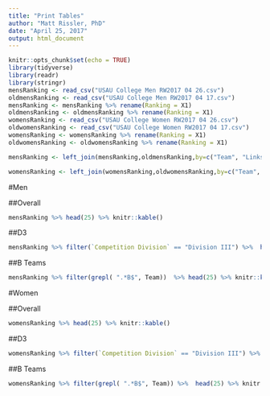 ```yaml
---
title: "Print Tables"
author: "Matt Rissler, PhD"
date: "April 25, 2017"
output: html_document
---
```


```r
knitr::opts_chunk$set(echo = TRUE)
library(tidyverse)
library(readr)
library(stringr)
mensRanking <- read_csv("USAU College Men RW2017 04 26.csv")
oldmensRanking <- read_csv("USAU College Men RW2017 04 17.csv")
mensRanking <- mensRanking %>% rename(Ranking = X1)
oldmensRanking <- oldmensRanking %>% rename(Ranking = X1)
womensRanking <- read_csv("USAU College Women RW2017 04 26.csv")
oldwomensRanking <- read_csv("USAU College Women RW2017 04 17.csv")
womensRanking <- womensRanking %>% rename(Ranking = X1)
oldwomensRanking <- oldwomensRanking %>% rename(Ranking = X1)

mensRanking <- left_join(mensRanking,oldmensRanking,by=c("Team", "Links")) %>% mutate(Ranking.diff = Ranking.y-Ranking.x, Rating.diff=Rating.y-Rating.x) %>% select(Ranking.x, Ranking.diff, Rating.diff, Team, contains(".x")) %>% select(Ranking.x, Team, Ranking.diff, Rating.x, Rating.diff, `Competition Division.x`:Losses.x) %>% rename(Ranking=Ranking.x, Rating=Rating.x, `Competition Division`=`Competition Division.x`, `College Region`=`College Region.x`, `College Conference`=`College Conference.x`, Wins=Wins.x, Losses=Losses.x)

womensRanking <- left_join(womensRanking,oldwomensRanking,by=c("Team", "Links")) %>% mutate(Ranking.diff = Ranking.y-Ranking.x, Rating.diff=Rating.y-Rating.x) %>% select(Ranking.x, Ranking.diff, Rating.diff, Team, contains(".x")) %>% select(Ranking.x, Team, Ranking.diff, Rating.x, Rating.diff, `Competition Division.x`:Losses.x) %>% rename(Ranking=Ranking.x, Rating=Rating.x, `Competition Division`=`Competition Division.x`, `College Region`=`College Region.x`, `College Conference`=`College Conference.x`, Wins=Wins.x, Losses=Losses.x) 
```

#Men

##Overall

```r
mensRanking %>% head(25) %>% knitr::kable()

```

##D3
```r
mensRanking %>% filter(`Competition Division` == "Division III") %>%  head(25) %>% knitr::kable()
```


##B Teams

```r
mensRanking %>% filter(grepl( ".*B$", Team))  %>% head(25) %>% knitr::kable()
```

#Women

##Overall

```r
womensRanking %>% head(25) %>% knitr::kable()

```

##D3
```r
womensRanking %>% filter(`Competition Division` == "Division III") %>%  head(25) %>% knitr::kable()
```


##B Teams

```r
womensRanking %>% filter(grepl( ".*B$", Team)) %>%  head(25) %>% knitr::kable()
```